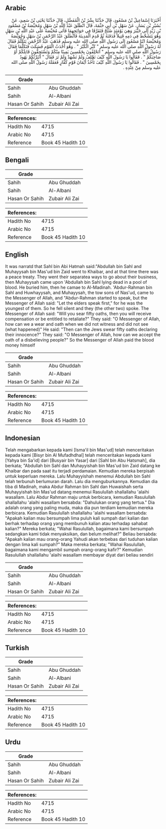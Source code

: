 ## Arabic


<div dir="rtl" lang="ar" style={{fontSize:'larger',backgroundColor:'#f8f9fa',padding:20}}>
أَخْبَرَنَا إِسْمَاعِيلُ بْنُ مَسْعُودٍ، قَالَ حَدَّثَنَا بِشْرُ بْنُ الْمُفَضَّلِ، قَالَ حَدَّثَنَا يَحْيَى بْنُ سَعِيدٍ، عَنْ بُشَيْرِ بْنِ يَسَارٍ، عَنْ سَهْلِ بْنِ أَبِي حَثْمَةَ، قَالَ انْطَلَقَ عَبْدُ اللَّهِ بْنُ سَهْلٍ وَمُحَيِّصَةُ بْنُ مَسْعُودِ بْنِ زَيْدٍ إِلَى خَيْبَرَ وَهِيَ يَوْمَئِذٍ صُلْحٌ فَتَفَرَّقَا فِي حَوَائِجِهِمَا فَأَتَى مُحَيِّصَةُ عَلَى عَبْدِ اللَّهِ بْنِ سَهْلٍ وَهُوَ يَتَشَحَّطُ فِي دَمِهِ قَتِيلاً فَدَفَنَهُ ثُمَّ قَدِمَ الْمَدِينَةَ فَانْطَلَقَ عَبْدُ الرَّحْمَنِ بْنُ سَهْلٍ وَحُوَيِّصَةُ وَمُحَيِّصَةُ ابْنَا مَسْعُودٍ إِلَى رَسُولِ اللَّهِ صلى الله عليه وسلم فَذَهَبَ عَبْدُ الرَّحْمَنِ يَتَكَلَّمُ فَقَالَ لَهُ رَسُولُ اللَّهِ صلى الله عليه وسلم ‏"‏ كَبِّرِ الْكُبْرَ ‏"‏ ‏.‏ وَهُوَ أَحْدَثُ الْقَوْمِ فَسَكَتَ فَتَكَلَّمَا فَقَالَ رَسُولُ اللَّهِ صلى الله عليه وسلم ‏"‏ أَتَحْلِفُونَ بِخَمْسِينَ يَمِينًا مِنْكُمْ وَتَسْتَحِقُّونَ قَاتِلَكُمْ أَوْ صَاحِبَكُمْ ‏"‏ ‏.‏ فَقَالُوا يَا رَسُولَ اللَّهِ كَيْفَ نَحْلِفُ وَلَمْ نَشْهَدْ وَلَمْ نَرَ فَقَالَ ‏"‏ أَتُبَرِّئُكُمْ يَهُودُ بِخَمْسِينَ ‏"‏ ‏.‏ فَقَالُوا يَا رَسُولَ اللَّهِ كَيْفَ نَأْخُذُ أَيْمَانَ قَوْمٍ كُفَّارٍ فَعَقَلَهُ رَسُولُ اللَّهِ صلى الله عليه وسلم مِنْ عِنْدِهِ ‏.‏
</div>
<div style={{backgroundColor:'#f8f9fa',padding:20, marginBottom: 10}}><table> <thead> <tr> <th>Grade</th> <th></th> </tr> </thead> <tbody> <tr><td>Sahih</td><td>Abu Ghuddah</td></tr><tr><td>Sahih</td><td>Al-Albani</td></tr><tr><td>Hasan Or Sahih</td><td>Zubair Ali Zai</td></tr></tbody></table><table> <thead> <tr> <th>References:</th> <th></th> </tr> </thead> <tbody><tr><td>Hadith No</td><td>4715</td></tr><tr><td>Arabic No</td><td>4715</td></tr><tr><td>Reference</td><td>Book 45 Hadith 10</td></tr></tbody></table></div>

## Bengali


<div dir="ltr" lang="bn" style={{fontSize:'larger',backgroundColor:'#f8f9fa',padding:20}}>

</div>
<div style={{backgroundColor:'#f8f9fa',padding:20, marginBottom: 10}}><table> <thead> <tr> <th>Grade</th> <th></th> </tr> </thead> <tbody> <tr><td>Sahih</td><td>Abu Ghuddah</td></tr><tr><td>Sahih</td><td>Al-Albani</td></tr><tr><td>Hasan Or Sahih</td><td>Zubair Ali Zai</td></tr></tbody></table><table> <thead> <tr> <th>References:</th> <th></th> </tr> </thead> <tbody><tr><td>Hadith No</td><td>4715</td></tr><tr><td>Arabic No</td><td>4715</td></tr><tr><td>Reference</td><td>Book 45 Hadith 10</td></tr></tbody></table></div>

## English


<div dir="ltr" lang="en" style={{fontSize:'larger',backgroundColor:'#f8f9fa',padding:20}}>
It was narratd that Sahl bin Abi Hatmah said:"Abdullah bin Sahl and Muhayysah bin Mas'ud bin Zaid went to Khaibar, and at that time there was a peace treaty. They went their separatea ways to go about their business, then Muhayysah came upon 'Abdullah bin Sahl lying dead in a pool of blood. He buried him, then he camae to Al-Madinah. 'Abdur-Rahman bin Sahl and Huwhayysah, and Muhayysah, the tow sons of Nas'ud, came to the Messenger of Allah, and "Abdur-Rahman started to speak, but the Messenger of Allah said: "Let the elders speak first," for he was the youngest of them. So he fell silent and they (the other two) spoke. The Messenger of Allah said: "Will you sear fifty oaths, then you will receive compensation or be entitled to retaliate?" They said: "O Messenger of Allah, how can we a wear and oath when we did not witness and did not see (what happened)" He said: "Then can the Jews swear fifty oaths declaring their innocence?" They said: "O Messenger of Allah, how can we accept the oath of a disbelieving people?" So the Messenger of Allah paid the blood money himself
</div>
<div style={{backgroundColor:'#f8f9fa',padding:20, marginBottom: 10}}><table> <thead> <tr> <th>Grade</th> <th></th> </tr> </thead> <tbody> <tr><td>Sahih</td><td>Abu Ghuddah</td></tr><tr><td>Sahih</td><td>Al-Albani</td></tr><tr><td>Hasan Or Sahih</td><td>Zubair Ali Zai</td></tr></tbody></table><table> <thead> <tr> <th>References:</th> <th></th> </tr> </thead> <tbody><tr><td>Hadith No</td><td>4715</td></tr><tr><td>Arabic No</td><td>4715</td></tr><tr><td>Reference</td><td>Book 45 Hadith 10</td></tr></tbody></table></div>

## Indonesian


<div dir="ltr" lang="id" style={{fontSize:'larger',backgroundColor:'#f8f9fa',padding:20}}>
Telah mengabarkan kepada kami [Isma'il bin Mas'ud] telah menceritakan kepada kami [Bisyr bin Al Mufadhdhal] telah menceritakan kepada kami [Yahya bin Sa'id] dari [Busyair bin Yasar] dari [Sahl bin Abu Hatsmah], dia berkata; "Abdullah bin Sahl dan Muhayyishah bin Mas'ud bin Zaid datang ke Khaibar dan pada saat itu terjadi perdamaian. Kemudian mereka berpisah untuk keperluan mereka. Lalu Muhayyishah menemui Abdullah bin Sahl telah terbunuh berlumuran darah. Lalu dia menguburkannya. Kemudian dia tiba di Madinah, maka Abdur Rahman bin Sahl dan Huwaishah serta Muhayyishah bin Mas'ud datang menemui Rasulullah shallallahu 'alaihi wasallam. Lalu Abdur Rahman maju untuk berbicara, kemudian Rasulullah shallallahu 'alaihi wasallam bersabda: "Dahulukan orang yang tertua." Dia adalah orang yang paling muda, maka dia pun terdiam kemudian mereka berbicara. Kemudian Rasulullah shallallahu 'alaihi wasallam bersabda: "Apakah kalian mau bersumpah lima puluh kali sumpah dari kalian dan berhak terhadap orang yang membunuh kalian atau terhadap sahabat kalian?" Mereka berkata; "Wahai Rasulullah, bagaimana kami bersumpah sedangkan kami tidak menyaksikan, dan belum melihat?" Beliau bersabda: "Apakah kalian mau orang-orang Yahudi akan terbebas dari tuduhan kalian dengan lima kali sumpah?" Maka mereka berkata; "Wahai Rasulullah, bagaimana kami mengambil sumpah orang-orang kafir?" Kemudian Rasulullah shallallahu 'alaihi wasallam membayar diyat dari beliau sendiri
</div>
<div style={{backgroundColor:'#f8f9fa',padding:20, marginBottom: 10}}><table> <thead> <tr> <th>Grade</th> <th></th> </tr> </thead> <tbody> <tr><td>Sahih</td><td>Abu Ghuddah</td></tr><tr><td>Sahih</td><td>Al-Albani</td></tr><tr><td>Hasan Or Sahih</td><td>Zubair Ali Zai</td></tr></tbody></table><table> <thead> <tr> <th>References:</th> <th></th> </tr> </thead> <tbody><tr><td>Hadith No</td><td>4715</td></tr><tr><td>Arabic No</td><td>4715</td></tr><tr><td>Reference</td><td>Book 45 Hadith 10</td></tr></tbody></table></div>

## Turkish


<div dir="ltr" lang="tr" style={{fontSize:'larger',backgroundColor:'#f8f9fa',padding:20}}>

</div>
<div style={{backgroundColor:'#f8f9fa',padding:20, marginBottom: 10}}><table> <thead> <tr> <th>Grade</th> <th></th> </tr> </thead> <tbody> <tr><td>Sahih</td><td>Abu Ghuddah</td></tr><tr><td>Sahih</td><td>Al-Albani</td></tr><tr><td>Hasan Or Sahih</td><td>Zubair Ali Zai</td></tr></tbody></table><table> <thead> <tr> <th>References:</th> <th></th> </tr> </thead> <tbody><tr><td>Hadith No</td><td>4715</td></tr><tr><td>Arabic No</td><td>4715</td></tr><tr><td>Reference</td><td>Book 45 Hadith 10</td></tr></tbody></table></div>

## Urdu


<div dir="rtl" lang="ur" style={{fontSize:'larger',backgroundColor:'#f8f9fa',padding:20}}>

</div>
<div style={{backgroundColor:'#f8f9fa',padding:20, marginBottom: 10}}><table> <thead> <tr> <th>Grade</th> <th></th> </tr> </thead> <tbody> <tr><td>Sahih</td><td>Abu Ghuddah</td></tr><tr><td>Sahih</td><td>Al-Albani</td></tr><tr><td>Hasan Or Sahih</td><td>Zubair Ali Zai</td></tr></tbody></table><table> <thead> <tr> <th>References:</th> <th></th> </tr> </thead> <tbody><tr><td>Hadith No</td><td>4715</td></tr><tr><td>Arabic No</td><td>4715</td></tr><tr><td>Reference</td><td>Book 45 Hadith 10</td></tr></tbody></table></div>